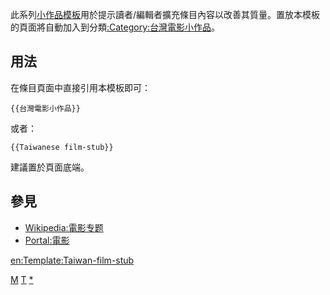 <includeonly></includeonly><noinclude>{{template doc page viewed directly}}</noinclude>
<!-- 在本行下編輯模板說明 -->
此系列[[:Category:小作品模板|小作品模板]]用於提示讀者/編輯者擴充條目內容以改善其質量。置放本模板的頁面將自動加入到分類[[:Category:台灣電影小作品]]。
== 用法 ==
在條目頁面中直接引用本模板即可：
<pre>{{台灣電影小作品}}
</pre>
或者：
<pre>{{Taiwanese film-stub}}
</pre>
建議置於頁面底端。
== 參見 ==
* [[Wikipedia:電影专题]]
* [[Portal:電影]]
<includeonly>
<!-- 本行下加入模板的分類 -->
[[Category:台灣小作品模板|M]]
[[Category:電影小作品模板|T]]
[[Category:台灣電影小作品|*]]
<!-- 本行下加入模板的跨語言鏈接 -->
[[en:Template:Taiwan-film-stub]]
</includeonly>